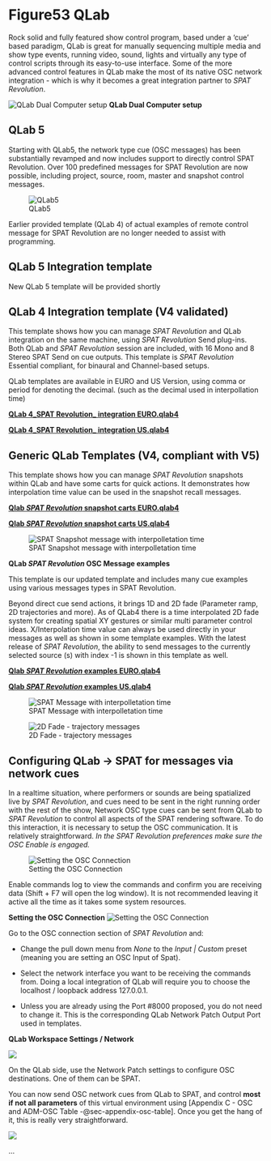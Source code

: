 # Figure53 QLab {#sec-qlab}

Rock solid and fully featured show control program, based under a 'cue' based paradigm, QLab is great for manually sequencing multiple media and show type events, running video, sound, lights and virtually any type of control scripts through its easy-to-use interface.
Some of the more advanced control features in QLab make the most of its native OSC network integration - which is why it becomes a great integration partner to _SPAT Revolution_.

![QLab Dual Computer setup](https://media.githubusercontent.com/media/FLUX-SE/doc_images/main/SpatR/ThirdParty/QLabDualComputer.png)
**QLab Dual Computer setup**

## QLab 5

Starting with QLab5, the network type cue (OSC messages) has been substantially revamped and now includes support to directly control SPAT Revolution. Over 100 predefined messages for SPAT Revolution are now possible, including project, source, room, master and snapshot control messages.

![QLab5](https://media.githubusercontent.com/media/FLUX-SE/doc_images/main/SpatR/ThirdParty/QLab5.png)

Earlier provided template (QLab 4) of actual examples of remote control message for SPAT Revolution are no longer needed to assist with programming. <!--Some QLab 5 templates are now available strictly to provide example on how to use the SPAT Send plugin on cue outputs to route audio directly into SPAT Revolution application (when on single computer, such as in creation)-->

## QLab 5 Integration template

New QLab 5 template will be provided shortly


## QLab 4 Integration template (V4 validated)

This template shows how you can manage _SPAT Revolution_ and QLab integration on the same machine, using _SPAT Revolution_ Send plug-ins. Both QLab and _SPAT Revolution_ session are included, with 16 Mono and 8 Stereo SPAT Send on cue outputs.
This template is _SPAT Revolution_ Essential compliant, for binaural and Channel-based setups.

QLab templates are available in EURO and US Version, using comma or period for denoting the decimal. (such as the decimal used in interpollation time)


**[QLab 4_SPAT Revolution_ integration EURO.qlab4](https://public.3.basecamp.com/p/vhf67dYdBTHhwbtVJV4y227i)**

**[QLab 4_SPAT Revolution_ integration US.qlab4](https://public.3.basecamp.com/p/oi3GoHpToVmEqijVV7F4QhJq)**


## Generic QLab Templates (V4, compliant with V5)


This template shows how you can manage _SPAT Revolution_ snapshots within QLab and have some carts for quick actions. It demonstrates how interpolation time value can be used in the snapshot recall messages.

**[Qlab _SPAT Revolution_ snapshot carts EURO.qlab4](https://public.3.basecamp.com/p/gC6XhzQjmEqpgFDRx7AXjuDL)**

**[Qlab _SPAT Revolution_ snapshot carts US.qlab4](https://public.3.basecamp.com/p/F4qR1QAXYVY5iA2Jt67si5ow)**


![SPAT Snapshot message with interpolletation time](https://media.githubusercontent.com/media/FLUX-SE/doc_images/main/SpatR/ThirdParty/QLabSnapshotsInterpollation.png)


**QLab _SPAT Revolution_ OSC Message examples**


This template is our updated template and includes many cue examples using various messages types in SPAT Revolution.

Beyond direct cue send actions, it brings 1D and 2D fade (Parameter ramp, 2D trajectories and more).
As of QLab4 there is a time interpolated 2D fade system for creating spatial XY gestures or similar multi parameter control ideas.
X/Interpolation time value can always be used directly in your messages as well as shown in some template examples.
With the latest release of _SPAT Revolution_, the ability to send messages to the currently selected source (s) with index -1 is shown in this template as well.

**[Qlab _SPAT Revolution_ examples EURO.qlab4](https://public.3.basecamp.com/p/nB4YRiTASZ9DrT8nLH11XzqY)**

**[Qlab _SPAT Revolution_ examples US.qlab4](https://public.3.basecamp.com/p/N9foEbx4DhktH5K53yAhugdM)**

![SPAT Message with interpolletation time](https://media.githubusercontent.com/media/FLUX-SE/doc_images/main/SpatR/ThirdParty/QLabMessageXTime.png)

![2D Fade - trajectory messages](https://media.githubusercontent.com/media/FLUX-SE/doc_images/main/SpatR/ThirdParty/QLab2DCueSelectedSource.png)




## Configuring QLab -> SPAT for messages via network cues

In a realtime situation, where performers or sounds are being spatialized live by _SPAT Revolution_, and cues need to be sent in the right running order with the rest of the show, Network OSC type cues can be sent from QLab to _SPAT Revolution_ to control all aspects of the SPAT rendering software.
To do this interaction, it is necessary to setup the OSC communication. It is relatively straightforward.
_In the _SPAT Revolution_ preferences make sure the OSC Enable is engaged._

![Setting the OSC Connection](https://media.githubusercontent.com/media/FLUX-SE/doc_images/main/SpatR/Preference/OSCMain.png)

:::{.callout-note}
Enable commands log to view the commands and confirm you are receiving data (Shift + F7 will open the log window). It is not recommended leaving it active all the time as it takes some system resources.
:::

**Setting the OSC Connection**
![Setting the OSC Connection](https://media.githubusercontent.com/media/FLUX-SE/doc_images/main/SpatR/Preference/OSCConnectionCustomLocalHost.png)

Go to the OSC connection section of _SPAT Revolution_ and:

* Change the pull down menu from *None* to the *Input | Custom* preset (meaning you are setting an OSC Input of Spat).

* Select the network interface you want to be receiving the commands from. Doing a local integration of QLab will require you to choose the localhost / loopback address 127.0.0.1.

* Unless you are already using the Port #8000 proposed, you do not need to change it. This is the corresponding QLab Network Patch Output Port used in templates.


**QLab Workspace Settings / Network**

![](https://media.githubusercontent.com/media/FLUX-SE/doc_images/main/SpatR/ThirdParty/QLabNetworkSettings.png)

On the QLab side, use the Network Patch settings to configure OSC destinations.
One of them can be SPAT.

You can now send OSC network cues from QLab to SPAT, and control **most if not all parameters** of this virtual environment using [Appendix C - OSC and ADM-OSC Table -@sec-appendix-osc-table].
Once you get the hang of it, this is really very straightforward.

![](https://media.githubusercontent.com/media/FLUX-SE/doc_images/main/SpatR/ThirdParty/QLabTemplate.png)

...
